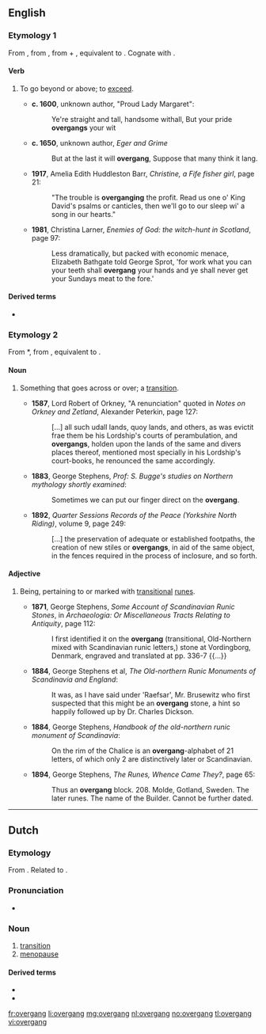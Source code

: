 ==English==
===Etymology 1===
From {{etyl|enm|en}} {{term|overgangen|lang=enm}}, from {{etyl|ang|en}} {{term|ofergangan||to pass over, beyond, across, traverse, cross, transgress, overstep, overrun, overcome, overspread, conquer, come upon, overtake, seize, attack, pass off, pass away, end, overreach|lang=ang}}, from {{etyl|gem-pro|en}} {{term/t|gem-pro|*uber||over}} + {{term/t|gem-pro|*ganganą||to walk, step}}, equivalent to {{prefix|over|gang|t2=to walk, step}}. Cognate with {{etyl|sco|-}} {{term|owergang||to overwhelm, master, dominate|lang=sco}}.

====Verb====
{{en-verb}}

# {{context|transitive|dialectal|or|obsolete|lang=en}} To go beyond or above; to [[exceed]].
#* '''c. 1600''', unknown author, "Proud Lady Margaret":
#*: Ye're straight and tall, handsome withall, But your pride '''overgangs''' your wit
#* '''c. 1650''', unknown author, ''Eger and Grime''
#*:But at the last it will '''overgang''', Suppose that many think it lang.
#* '''1917''', Amelia Edith Huddleston Barr, ''Christine, a Fife fisher girl'', page 21:
#*: "The trouble is '''overganging''' the profit. Read us one o' King David's psalms or canticles, then we'll go to our sleep wi' a song in our hearts."
#* '''1981''', Christina Larner, ''Enemies of God: the witch-hunt in Scotland'', page 97:
#*: Less dramatically, but packed with economic menace, Elizabeth Bathgate told George Sprot, 'for work what you can your teeth shall '''overgang''' your hands and ye shall never get your Sundays meat to the fore.'

====Derived terms====
* {{l|en|overganger}}

===Etymology 2===
From {{etyl|enm|en}} *{{term||overgang|lang=enm}}, from {{etyl|ang|en}} {{term|ofergang||a going across|lang=ang}}, equivalent to {{prefix|over|gang}}.

====Noun====
{{en-noun}}
# {{context|transitive|dialectal|or|obsolete|lang=en}} Something that goes across or over; a [[transition]].
#* '''1587''', Lord Robert of Orkney, "A renunciation" quoted in ''Notes on Orkney and Zetland'', Alexander Peterkin, page 127:
#*: [...] all such udall lands, quoy lands, and others, as was evictit frae them be his Lordship's courts of perambulation, and '''overgangs''', holden upon the lands of the same and divers places thereof, mentioned most specially in his Lordship's court-books, he renounced the same accordingly.
#* '''1883''', George Stephens, ''Prof: S. Bugge's studies on Northern mythology shortly examined'':
#*: Sometimes we can put our finger direct on the '''overgang'''.
#* '''1892''', ''Quarter Sessions Records of the Peace (Yorkshire North Riding)'', volume 9, page 249:
#*: [...] the preservation of adequate or established footpaths, the creation of new stiles or '''overgangs''', in aid of the same object, in the fences required in the process of inclosure, and so forth.

====Adjective====
{{en-adj|?}}

# {{rfv-sense}} Being, pertaining to or marked with [[transitional]] [[rune]]s.
#* '''1871''', George Stephens, ''Some Account of Scandinavian Runic Stones'', in ''Archaeologia: Or Miscellaneous Tracts Relating to Antiquity'', page 112:
#*: I first identified it on the '''overgang''' (transitional, Old-Northern mixed with Scandinavian runic letters,) stone at Vordingborg, Denmark, engraved and translated at pp. 336-7 {{...}}
#* '''1884''', George Stephens et al, ''The Old-northern Runic Monuments of Scandinavia and England'':
#*: It was, as I have said under 'Raefsar', Mr. Brusewitz who first suspected that this might be an '''overgang''' stone, a hint so happily followed up by Dr. Charles Dickson.
#* '''1884''', George Stephens, ''Handbook of the old-northern runic monument of Scandinavia'':
#*: On the rim of the Chalice is an '''overgang'''-alphabet of 21 letters, of which only 2 are distinctively later or Scandinavian.
#* '''1894''', George Stephens, ''The Runes, Whence Came They?'', page 65:
#*: Thus an '''overgang''' block. 208. Molde, Gotland, Sweden. The later runes. The name of the Builder. Cannot be further dated.

----

==Dutch==
===Etymology===
From {{compound|over|gang|lang=nl}}. Related to {{term|overgaan|lang=nl}}.

===Pronunciation===
* {{audio|Nl-overgang.ogg|Audio|lang=nl}}

===Noun===
{{nl-noun|m|-en|overgangetje}}

# [[transition]]
# [[menopause]]

====Derived terms====
* {{l|nl|overgankelijk}}
* {{l|nl|spoorwegovergang}}

[[fr:overgang]]
[[li:overgang]]
[[mg:overgang]]
[[nl:overgang]]
[[no:overgang]]
[[tl:overgang]]
[[vi:overgang]]